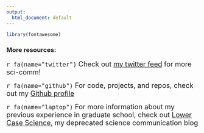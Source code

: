 ```yaml
---
output:
  html_document: default
---
```

```r
library(fontawesome)
```

### More resources:
<font size = "4">
`r fa(name="twitter")` Check out [my twitter feed](https://twitter.com/BaronvonUrchin){target="blank"}  for more sci-comm!
</font>

<font size = "4">
`r fa(name="github")` For code, projects, and repos, check out my [Github profile](https://github.com/mspector13){target="blank"}
</font>

<font size = "4">
`r fa(name="laptop")` For more information about my previous experience in graduate school, check out [Lower Case Science](https://lowercasescience.weebly.com/){target="blank"}, my deprecated science communication blog 
</font>
